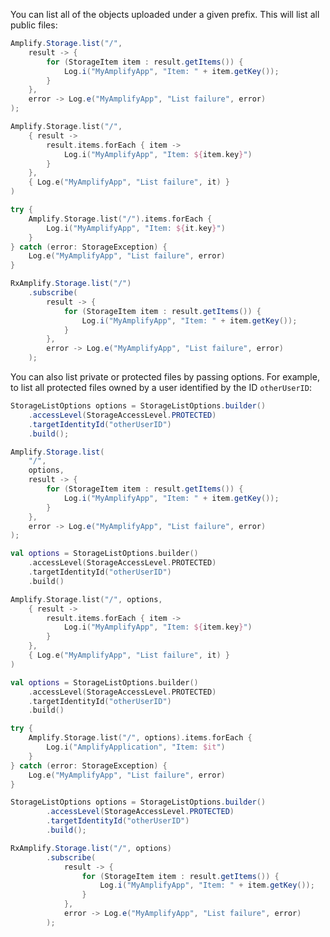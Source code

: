 You can list all of the objects uploaded under a given prefix. This will list all public files:

<BlockSwitcher>
<CodeBlock name="Java">

```java
Amplify.Storage.list("/",
    result -> {
        for (StorageItem item : result.getItems()) {
            Log.i("MyAmplifyApp", "Item: " + item.getKey());
        }
    },
    error -> Log.e("MyAmplifyApp", "List failure", error)
);
```

</CodeBlock>
<CodeBlock name="Kotlin - Callbacks">

```kotlin
Amplify.Storage.list("/",
    { result ->
        result.items.forEach { item ->
            Log.i("MyAmplifyApp", "Item: ${item.key}")
        }
    },
    { Log.e("MyAmplifyApp", "List failure", it) }
)
```

</CodeBlock>
<CodeBlock name="Kotlin - Coroutines (Beta)">

```kotlin
try {
    Amplify.Storage.list("/").items.forEach {
        Log.i("MyAmplifyApp", "Item: ${it.key}")
    }
} catch (error: StorageException) {
    Log.e("MyAmplifyApp", "List failure", error)
}
```

</CodeBlock>
<CodeBlock name="RxJava">

```java
RxAmplify.Storage.list("/")
    .subscribe(
        result -> {
            for (StorageItem item : result.getItems()) {
                Log.i("MyAmplifyApp", "Item: " + item.getKey());
            }
        },
        error -> Log.e("MyAmplifyApp", "List failure", error)
    );
```

</CodeBlock>
</BlockSwitcher>

You can also list private or protected files by passing options. For example, to list all protected files owned by a user identified by the ID `otherUserID`:

<BlockSwitcher>
<CodeBlock name="Java">

```java
StorageListOptions options = StorageListOptions.builder()
    .accessLevel(StorageAccessLevel.PROTECTED)
    .targetIdentityId("otherUserID")
    .build();

Amplify.Storage.list(
    "/",
    options,
    result -> {
        for (StorageItem item : result.getItems()) {
            Log.i("MyAmplifyApp", "Item: " + item.getKey());
        }
    },
    error -> Log.e("MyAmplifyApp", "List failure", error)
);
```

</CodeBlock>
<CodeBlock name="Kotlin - Callbacks">

```kotlin
val options = StorageListOptions.builder()
    .accessLevel(StorageAccessLevel.PROTECTED)
    .targetIdentityId("otherUserID")
    .build()

Amplify.Storage.list("/", options,
    { result ->
        result.items.forEach { item ->
            Log.i("MyAmplifyApp", "Item: ${item.key}")
        }
    },
    { Log.e("MyAmplifyApp", "List failure", it) }
)
```

</CodeBlock>
<CodeBlock name="Kotlin - Coroutines (Beta)">

```kotlin
val options = StorageListOptions.builder()
    .accessLevel(StorageAccessLevel.PROTECTED)
    .targetIdentityId("otherUserID")
    .build()

try {
    Amplify.Storage.list("/", options).items.forEach {
        Log.i("AmplifyApplication", "Item: $it")
    }
} catch (error: StorageException) {
    Log.e("MyAmplifyApp", "List failure", error)
}
```

</CodeBlock>
<CodeBlock name="RxJava">

```java
StorageListOptions options = StorageListOptions.builder()
        .accessLevel(StorageAccessLevel.PROTECTED)
        .targetIdentityId("otherUserID")
        .build();

RxAmplify.Storage.list("/", options)
        .subscribe(
            result -> {
                for (StorageItem item : result.getItems()) {
                    Log.i("MyAmplifyApp", "Item: " + item.getKey());
                }
            },
            error -> Log.e("MyAmplifyApp", "List failure", error)
        );
```

</CodeBlock>
</BlockSwitcher>
